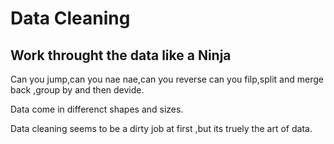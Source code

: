 # Data Cleaning

## Work throught the data like a Ninja

Can you jump,can you nae nae,can you reverse can you filp,split and merge back ,group by and then devide.

Data come in differenct shapes and sizes.

Data cleaning seems to be a dirty job at first ,but its truely the art of data.